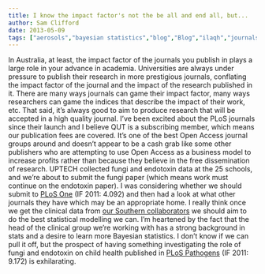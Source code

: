 ```yaml
---
title: I know the impact factor's not the be all and end all, but...
author: Sam Clifford
date: 2013-05-09
tags: ["aerosols","bayesian statistics","blog","Blog","ilaqh","journals","microbiology","open access","papers","publishing","qut","science","statistics","uptech"]
---
```


In Australia, at least, the impact factor of the journals you publish in plays a large role in your advance in academia. Universities are always under pressure to publish their research in more prestigious journals, conflating the impact factor of the journal and the impact of the research published in it. There are many ways journals can game their impact factor, many ways researchers can game the indices that describe the impact of their work, etc. That said, it's always good to aim to produce research that will be accepted in a high quality journal. I've been excited about the PLoS journals since their launch and I believe QUT is a subscribing member, which means our publication fees are covered. It's one of the best Open Access journal groups around and doesn't appear to be a cash grab like some other publishers who are attempting to use Open Access as a business model to increase profits rather than because they believe in the free dissemination of research. UPTECH collected fungi and endotoxin data at the 25 schools, and we're about to submit the fungi paper (which means work must continue on the endotoxin paper). I was considering whether we should submit to [PLoS One](http://www.plosone.org/) (IF 2011: 4.092) and then had a look at what other journals they have which may be an appropriate home. I really think once we get the clinical data from [our Southern collaborators](http://www.woolcock.org.au/) we should aim to do the best statistical modelling we can. I'm heartened by the fact that the head of the clinical group we're working with has a strong background in stats and a desire to learn more Bayesian statistics. I don't know if we can pull it off, but the prospect of having something investigating the role of fungi and endotoxin on child health published in [PLoS Pathogens](http://www.plospathogens.org/) (IF 2011: 9.172) is exhilarating.